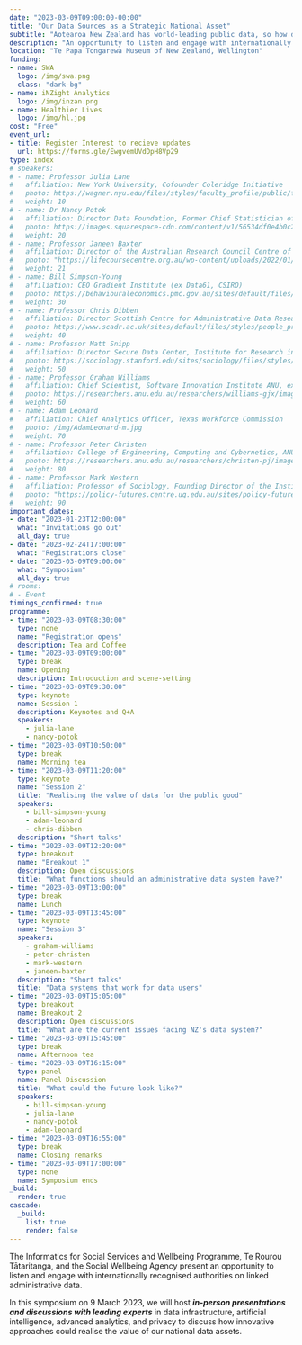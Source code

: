 ```yaml
---
date: "2023-03-09T09:00:00-00:00"
title: "Our Data Sources as a Strategic National Asset"
subtitle: "Aotearoa New Zealand has world-leading public data, so how do we realise the value of these data assets?"
description: "An opportunity to listen and engage with internationally recognised authorities on linked administrative data."
location: "Te Papa Tongarewa Museum of New Zealand, Wellington"
funding:
- name: SWA
  logo: /img/swa.png
  class: "dark-bg"
- name: iNZight Analytics
  logo: /img/inzan.png
- name: Healthier Lives
  logo: /img/hl.jpg
cost: "Free"
event_url:
- title: Register Interest to recieve updates
  url: https://forms.gle/EwgvemUVdDpH8Vp29
type: index
# speakers:
# - name: Professor Julia Lane
#   affiliation: New York University, Cofounder Coleridge Initiative
#   photo: https://wagner.nyu.edu/files/styles/faculty_profile/public/faculty/headshots/Julia-Lane_2.jpg?itok=37RrLxC9
#   weight: 10
# - name: Dr Nancy Potok
#   affiliation: Director Data Foundation, Former Chief Statistician of the USA
#   photo: https://images.squarespace-cdn.com/content/v1/56534df0e4b0c2babdb6644d/1582925262072-MB2LGDFPG8P9ZB9J54GZ/Nancy_Potok.jpg?format=500w
#   weight: 20
# - name: Professor Janeen Baxter
#   affiliation: Director of the Australian Research Council Centre of Excellence for Children and Families over the Life Course, Director Life Course Centre, University of Queensland
#   photo: "https://lifecoursecentre.org.au/wp-content/uploads/2022/01/Baxter-J@2x.jpg"
#   weight: 21
# - name: Bill Simpson-Young
#   affiliation: CEO Gradient Institute (ex Data61, CSIRO)
#   photo: https://behaviouraleconomics.pmc.gov.au/sites/default/files/speakers/Bill-Simpson-Young.jpg
#   weight: 30
# - name: Professor Chris Dibben
#   affiliation: Director Scottish Centre for Administrative Data Research, Co-Director International Population Data Linkage Network
#   photo: https://www.scadr.ac.uk/sites/default/files/styles/people_profiles_pic/public/Chris%20Dibben.JPG?itok=CnUPwUPt
#   weight: 40
# - name: Professor Matt Snipp
#   affiliation: Director Secure Data Center, Institute for Research in the Social Sciences, Stanford University
#   photo: https://sociology.stanford.edu/sites/sociology/files/styles/hs_medium_square_360x360/public/media/people/mattsnipp_2.jpg?h=ec29f111&itok=I0CXNmic
#   weight: 50
# - name: Professor Graham Williams
#   affiliation: Chief Scientist, Software Innovation Institute ANU, ex-Director of Data Science at Microsoft
#   photo: https://researchers.anu.edu.au/researchers/williams-gjx/image
#   weight: 60
# - name: Adam Leonard
#   affiliation: Chief Analytics Officer, Texas Workforce Commission
#   photo: /img/AdamLeonard-m.jpg
#   weight: 70
# - name: Professor Peter Christen
#   affiliation: College of Engineering, Computing and Cybernetics, ANU
#   photo: https://researchers.anu.edu.au/researchers/christen-pj/image
#   weight: 80
# - name: Professor Mark Western
#   affiliation: Professor of Sociology, Founding Director of the Institute for Social Science Research, University of Queensland.
#   photo: "https://policy-futures.centre.uq.edu.au/sites/policy-futures.centre.uq.edu.au/files/styles/uq_core_small_portrait/public/ckfinder/images/Associates/909.jpeg?itok=psLl1QHc"
#   weight: 90
important_dates:
- date: "2023-01-23T12:00:00"
  what: "Invitations go out"
  all_day: true
- date: "2023-02-24T17:00:00"
  what: "Registrations close"
- date: "2023-03-09T09:00:00"
  what: "Symposium"
  all_day: true
# rooms:
# - Event
timings_confirmed: true
programme:
- time: "2023-03-09T08:30:00"
  type: none
  name: "Registration opens"
  description: Tea and Coffee
- time: "2023-03-09T09:00:00"
  type: break
  name: Opening
  description: Introduction and scene-setting
- time: "2023-03-09T09:30:00"
  type: keynote
  name: Session 1
  description: Keynotes and Q+A
  speakers:
    - julia-lane
    - nancy-potok
- time: "2023-03-09T10:50:00"
  type: break
  name: Morning tea
- time: "2023-03-09T11:20:00"
  type: keynote
  name: "Session 2"
  title: "Realising the value of data for the public good"
  speakers:
    - bill-simpson-young
    - adam-leonard
    - chris-dibben
  description: "Short talks"
- time: "2023-03-09T12:20:00"
  type: breakout
  name: "Breakout 1"
  description: Open discussions
  title: "What functions should an administrative data system have?"
- time: "2023-03-09T13:00:00"
  type: break
  name: Lunch
- time: "2023-03-09T13:45:00"
  type: keynote
  name: "Session 3"
  speakers:
    - graham-williams
    - peter-christen
    - mark-western
    - janeen-baxter
  description: "Short talks"
  title: "Data systems that work for data users"
- time: "2023-03-09T15:05:00"
  type: breakout
  name: Breakout 2
  description: Open discussions
  title: "What are the current issues facing NZ's data system?"
- time: "2023-03-09T15:45:00"
  type: break
  name: Afternoon tea
- time: "2023-03-09T16:15:00"
  type: panel
  name: Panel Discussion
  title: "What could the future look like?"
  speakers:
    - bill-simpson-young
    - julia-lane
    - nancy-potok
    - adam-leonard
- time: "2023-03-09T16:55:00"
  type: break
  name: Closing remarks
- time: "2023-03-09T17:00:00"
  type: none
  name: Symposium ends
_build:
  render: true
cascade:
  _build:
    list: true
    render: false
---
```


The Informatics for Social Services and Wellbeing Programme, Te Rourou Tātaritanga, and the Social Wellbeing Agency present an opportunity to listen and engage with internationally recognised authorities on linked administrative data.

In this symposium on 9 March 2023, we will host ***in-person presentations and discussions with leading experts*** in data infrastructure, artificial intelligence, advanced analytics, and privacy to discuss how innovative approaches could realise the value of our national data assets.
